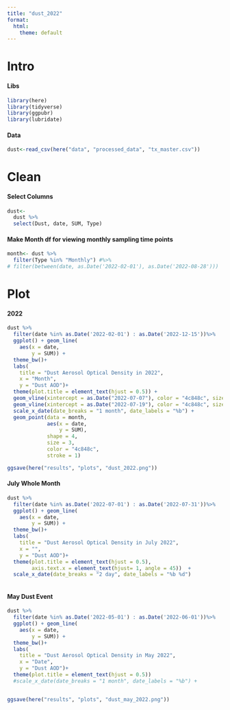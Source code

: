 ```yaml
---
title: "dust_2022"
format:
  html:
    theme: default
---
```


# Intro

#### Libs

```r
library(here)
library(tidyverse)
library(ggpubr)
library(lubridate)
```

#### Data

```r
dust<-read_csv(here("data", "processed_data", "tx_master.csv")) 
```

# Clean

#### Select Columns

```r
dust<-
  dust %>%
  select(Dust, date, SUM, Type)
```

#### Make Month df for viewing monthly sampling time points

```r
month<- dust %>%
  filter(Type %in% "Monthly") #%>%
# filter(between(date, as.Date('2022-02-01'), as.Date('2022-08-28')))
```

# Plot

#### 2022

```r
dust %>%
  filter(date %in% as.Date('2022-02-01') : as.Date('2022-12-15'))%>%
  ggplot() + geom_line(
    aes(x = date,
        y = SUM)) +
  theme_bw()+
  labs(
    title = "Dust Aerosol Optical Density in 2022",
    x = "Month",
    y = "Dust AOD")+
  theme(plot.title = element_text(hjust = 0.5)) +
  geom_vline(xintercept = as.Date("2022-07-07"), color = "4c848c", size = 0.8, linetype = "dotdash") +
  geom_vline(xintercept = as.Date("2022-07-19"), color = "4c848c", size =0.8, linetype =    "dotdash") +
  scale_x_date(date_breaks = "1 month", date_labels = "%b") +
  geom_point(data = month,
             aes(x = date,
                 y = SUM),
             shape = 4,
             size = 3,
             color = "4c848c",
             stroke = 1)

ggsave(here("results", "plots", "dust_2022.png"))
```

#### July Whole Month

```r
dust %>%
  filter(date %in% as.Date('2022-07-01') : as.Date('2022-07-31'))%>%
  ggplot() + geom_line(
    aes(x = date,
        y = SUM)) +
  theme_bw()+
  labs(
    title = "Dust Aerosol Optical Density in July 2022",
    x = "",
    y = "Dust AOD")+
  theme(plot.title = element_text(hjust = 0.5),
        axis.text.x = element_text(hjust= 1, angle = 45))  + 
  scale_x_date(date_breaks = "2 day", date_labels = "%b %d")
 
```

#### May Dust Event

```r
dust %>%
  filter(date %in% as.Date('2022-05-01') : as.Date('2022-06-01'))%>%
  ggplot() + geom_line(
    aes(x = date,
        y = SUM)) +
  theme_bw()+
  labs(
    title = "Dust Aerosol Optical Density in May 2022",
    x = "Date",
    y = "Dust AOD")+
  theme(plot.title = element_text(hjust = 0.5)) 
  #scale_x_date(date_breaks = "1 month", date_labels = "%b") +


ggsave(here("results", "plots", "dust_may_2022.png"))
```
